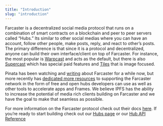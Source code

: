 ```yaml
---
title: "Introduction"
slug: "introduction"
---
```


Farcaster is a decentralized social media protocol that runs on a combination of smart contracts on a blockchain and peer to peer servers called “Hubs.” Its similar to other social medias where you can have an account, follow other people, make posts, reply, and react to other’s posts. The primary difference is that since it is a protocol and decentralized, anyone can build their own interface/client on top of Farcaster. For instance, the most popular is [Warpcast](https://warpcast.com) and acts as the default, but there is also [Supercast](https://supercast.xyz) which has special paid features and [Tiles](https://v0.tiles.cool) that is image focused. 

Pinata has been watching and [writing](https://medium.com/pinata/how-to-build-a-video-app-on-farcaster-7e1943fcabe1) about Farcaster for a while now, but more recently has [dedicated more resources](https://www.pinata.cloud/blog/why-we-are-all-in-on-farcaster) to supporting the Farcaster network in the form of free and open hubs developers can use as well as other tools to accelerate apps and Frames. We believe IPFS has the ability to increase the potential of media rich clients building on Farcaster and we have the goal to make that seamless as possible. 

For more information on the Farcaster protocol check out their docs [here](https://docs.farcaster.xyz). If you’re ready to start building check out our [Hubs page](/farcaster/hubs) or our [Hub API Reference](/farcaster/api-reference)
